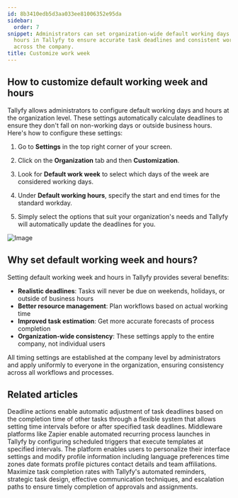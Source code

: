 ```yaml
---
id: 8b3410edb5d3aa033ee81006352e95da
sidebar:
  order: 7
snippet: Administrators can set organization-wide default working days and business
  hours in Tallyfy to ensure accurate task deadlines and consistent workflow timing
  across the company.
title: Customize work week
---
```


## How to customize default working week and hours

Tallyfy allows administrators to configure default working days and hours at the organization level. These settings automatically calculate deadlines to ensure they don't fall on non-working days or outside business hours. Here's how to configure these settings:

1. Go to **Settings** in the top right corner of your screen.

2. Click on the **Organization** tab and then **Customization**.

3. Look for **Default work week** to select which days of the week are considered working days.

4. Under **Default working hours**, specify the start and end times for the standard workday.

5. Simply select the options that suit your organization's needs and Tallyfy will automatically update the deadlines for you.

![Image](https://screenshots.tallyfy.com/tallyfy%2Fpro%2Fdesktop-light-change-workweek.png)

## Why set default working week and hours?

Setting default working week and hours in Tallyfy provides several benefits:

- **Realistic deadlines**: Tasks will never be due on weekends, holidays, or outside of business hours
- **Better resource management**: Plan workflows based on actual working time
- **Improved task estimation**: Get more accurate forecasts of process completion
- **Organization-wide consistency**: These settings apply to the entire company, not individual users

All timing settings are established at the company level by administrators and apply uniformly to everyone in the organization, ensuring consistency across all workflows and processes.


## Related articles
<CardGrid>
<LinkTitleCard header="<b>Actions > Automate deadline shifts on tasks</b>" href="/products/pro/documenting/templates/automations/actions/deadline-actions/" > Deadline actions enable automatic adjustment of task deadlines based on the completion time of other tasks through a flexible system that allows setting time intervals before or after specified task deadlines. </LinkTitleCard>
<LinkTitleCard header="<b>Launching > Automatically schedule a process</b>" href="/products/pro/launching/how-can-i-schedule-a-process-in-tallyfy-using-middleware/" > Middleware platforms like Zapier enable automated recurring process launches in Tallyfy by configuring scheduled triggers that execute templates at specified intervals. </LinkTitleCard>
<LinkTitleCard header="<b>Personal Settings > Personalization settings</b>" href="/products/pro/settings/personal-settings/personalization-settings/" > The platform enables users to personalize their interface settings and modify profile information including language preferences time zones date formats profile pictures contact details and team affiliations. </LinkTitleCard>
<LinkTitleCard header="<b>How To > Ensure everyone in your team completes an approval or task</b>" href="/products/pro/tutorials/how-to/ensure-task-completion/" > Maximize task completion rates with Tallyfy's automated reminders, strategic task design, effective communication techniques, and escalation paths to ensure timely completion of approvals and assignments. </LinkTitleCard>
</CardGrid>